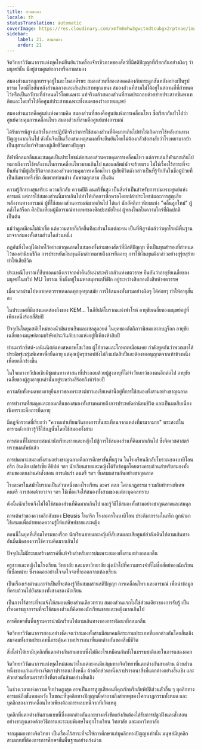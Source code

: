 ```yaml
---
title: สามสมอง
locale: th
statusTranslation: automatic
coverImage: https://res.cloudinary.com/xmfm6mhw3gwctndtcubgx2rptnae/image/upload/v1740337243/small_cover_educacion_fundamental_a051170f1c.webp
sidebar:
    label: 21. สามสมอง
    order: 21
---
```

จิตวิทยาวิวัฒนาการแห่งยุคใหม่ยืนยันว่าเครื่องจักรชีวภาพของสัตว์ที่มีสติปัญญาที่เรียกกันอย่างผิดๆ ว่ามนุษย์นั้น มีอยู่สามศูนย์กลางหรือสามสมอง

สมองส่วนแรกถูกบรรจุอยู่ในกะโหลกศีรษะ สมองส่วนที่สองสอดคล้องกับกระดูกสันหลังอย่างเป็นรูปธรรม โดยมีไขสันหลังส่วนกลางและเส้นประสาททุกแขนง สมองส่วนที่สามไม่ได้อยู่ในสถานที่ที่กำหนดไว้หรือเป็นอวัยวะที่กำหนดไว้โดยเฉพาะ แท้จริงแล้วสมองส่วนที่สามประกอบด้วยข่ายประสาทซิมพาเทติกและโดยทั่วไปคือศูนย์ประสาทเฉพาะทั้งหมดของร่างกายมนุษย์

สมองส่วนแรกคือศูนย์แห่งความคิด สมองส่วนที่สองคือศูนย์แห่งการเคลื่อนไหว ซึ่งเรียกกันทั่วไปว่าศูนย์ควบคุมการเคลื่อนไหว สมองส่วนที่สามคือศูนย์แห่งอารมณ์

ได้รับการพิสูจน์แล้วในการปฏิบัติจริงว่าการใช้สมองส่วนที่คิดมากเกินไปทำให้เกิดการใช้พลังงานทางปัญญามากเกินไป ดังนั้นจึงเป็นเรื่องสมเหตุสมผลที่จะยืนยันโดยไม่ต้องกลัวข้อสงสัยว่าโรงพยาบาลบ้าเป็นสุสานที่แท้จริงของผู้เสียชีวิตทางปัญญา

กีฬาที่กลมกลืนและสมดุลเป็นประโยชน์ต่อสมองส่วนควบคุมการเคลื่อนไหว แต่การเล่นกีฬามากเกินไปหมายถึงการใช้พลังงานในการเคลื่อนไหวมากเกินไป และผลลัพธ์มักจะร้ายแรง ไม่ใช่เรื่องไร้สาระที่จะยืนยันว่ามีผู้เสียชีวิตจากสมองส่วนควบคุมการเคลื่อนไหว ผู้เสียชีวิตดังกล่าวเป็นที่รู้จักกันในชื่อผู้ป่วยที่เป็นอัมพาตครึ่งซีก อัมพาตท่อนล่าง อัมพาตลุกลาม เป็นต้น

ความรู้สึกทางสุนทรียะ ความลึกลับ ความปีติ ดนตรีขั้นสูง เป็นสิ่งจำเป็นสำหรับการบ่มเพาะศูนย์แห่งอารมณ์ แต่การใช้สมองส่วนนี้มากเกินไปทำให้เกิดการสึกหรอโดยเปล่าประโยชน์และการสูญเสียพลังงานทางอารมณ์ ผู้ที่ใช้สมองส่วนอารมณ์มากเกินไป ได้แก่ นักอัตถิภาวนิยมแห่ง "คลื่นลูกใหม่" ผู้คลั่งไคล้ร็อก ศิลปินเทียมผู้มีอารมณ์ทางเพศของศิลปะสมัยใหม่ ผู้หลงใหลในความใคร่ที่ผิดปกติ เป็นต้น

แม้ว่าดูเหมือนไม่น่าเชื่อ แต่ความตายก็เกิดขึ้นทีละส่วนในแต่ละคน เป็นที่พิสูจน์แล้วว่าทุกโรคมีพื้นฐานมาจากสมองทั้งสามส่วนใดส่วนหนึ่ง

กฎอันยิ่งใหญ่ได้ฝากไว้อย่างชาญฉลาดในสมองทั้งสามของสัตว์ที่มีสติปัญญา ซึ่งเป็นทุนสำรองที่กำหนดไว้ของค่านิยมชีวิต การประหยัดเงินทุนดังกล่าวหมายถึงการยืดอายุ การใช้เงินทุนดังกล่าวอย่างสุรุ่ยสุร่ายทำให้เสียชีวิต

ประเพณีโบราณที่สืบทอดมาถึงเราจากค่ำคืนอันน่าสะพรึงกลัวแห่งศตวรรษ ยืนยันว่าอายุขัยเฉลี่ยของมนุษย์ในทวีป MU โบราณ ซึ่งตั้งอยู่ในมหาสมุทรแปซิฟิก อยู่ระหว่างสิบสองถึงสิบห้าศตวรรษ

เมื่อเวลาผ่านไปหลายศตวรรษตลอดทุกยุคทุกสมัย การใช้สมองทั้งสามอย่างผิดๆ ได้ค่อยๆ ทำให้อายุสั้นลง

ในประเทศที่มีแสงแดดส่องถึงของ KEM... ในอียิปต์โบราณแห่งฟาโรห์ อายุขัยเฉลี่ยของมนุษย์อยู่ที่เพียงหนึ่งร้อยสี่สิบปี

ปัจจุบันในยุคสมัยใหม่ของน้ำมันเบนซินและเซลลูลอยด์ ในยุคของอัตถิภาวนิยมและกบฏร็อก อายุขัยเฉลี่ยของมนุษย์ตามบริษัทประกันภัยบางแห่งอยู่ที่เพียงห้าสิบปี

ท่านมาร์กซิสต์-เลนินนิสต์แห่งสหภาพโซเวียต ผู้โอ้อวดและโกหกเหมือนเคย กำลังพูดกันว่าพวกเขาได้ประดิษฐ์เซรุ่มพิเศษเพื่อยืดอายุ แต่คุณปู่ครุสชอฟยังไม่ถึงแปดสิบปีและต้องขออนุญาตจากเท้าข้างหนึ่งเพื่อยกอีกข้างขึ้น

ในใจกลางทวีปเอเชียมีชุมชนทางศาสนาที่ประกอบด้วยผู้สูงอายุที่ไม่จำวัยเยาว์ของตนอีกต่อไป อายุขัยเฉลี่ยของผู้สูงอายุเหล่านั้นอยู่ระหว่างสี่ร้อยถึงห้าร้อยปี

ความลับทั้งหมดของอายุยืนยาวของพระสงฆ์ชาวเอเชียเหล่านี้อยู่ที่การใช้สมองทั้งสามอย่างชาญฉลาด

การทำงานที่สมดุลและกลมกลืนของสมองทั้งสามหมายถึงการประหยัดค่านิยมชีวิต และเป็นผลสืบเนื่องเชิงตรรกะคือการยืดอายุ

มีกฎจักรวาลที่เรียกว่า "ความเท่าเทียมกันของการสั่นสะเทือนจากแหล่งที่มามากมาย" พระสงฆ์ในอารามดังกล่าวรู้วิธีใช้กฎนั้นโดยใช้สมองทั้งสาม

การสอนที่ไม่เหมาะสมนำนักเรียนชายและหญิงไปสู่การใช้สมองส่วนที่คิดมากเกินไป ซึ่งจิตเวชศาสตร์ทราบผลลัพธ์แล้ว

การบ่มเพาะสมองทั้งสามอย่างชาญฉลาดคือการศึกษาขั้นพื้นฐาน ในโรงเรียนลึกลับโบราณของบาบิโลน กรีก อินเดีย เปอร์เซีย อียิปต์ ฯลฯ นักเรียนชายและหญิงได้รับข้อมูลโดยตรงครบถ้วนสำหรับสมองทั้งสามของตนผ่านคำสั่งสอน การเต้นรำ ดนตรี ฯลฯ ที่ผสมผสานกันอย่างชาญฉลาด

โรงละครในสมัยโบราณเป็นส่วนหนึ่งของโรงเรียน ละคร ตลก โศกนาฏกรรม รวมกับท่าทางพิเศษ ดนตรี การสอนด้วยวาจา ฯลฯ ใช้เพื่อแจ้งให้สมองทั้งสามของแต่ละบุคคลทราบ

ดังนั้นนักเรียนจึงไม่ได้ใช้สมองส่วนที่คิดมากเกินไป และรู้วิธีใช้สมองทั้งสามอย่างชาญฉลาดและสมดุล

การเต้นรำของความลึกลับของ Eleusis ในกรีก โรงละครในบาบิโลน ประติมากรรมในกรีก ถูกนำมาใช้เสมอเพื่อถ่ายทอดความรู้ให้แก่ศิษย์ชายและหญิง

ตอนนี้ในยุคที่เสื่อมโทรมของร็อก นักเรียนชายและหญิงที่สับสนและเสียศูนย์กำลังเดินไปตามเส้นทางอันมืดมิดของการใช้ความคิดมากเกินไป

ปัจจุบันไม่มีระบบสร้างสรรค์ที่แท้จริงสำหรับการบ่มเพาะสมองทั้งสามอย่างกลมกลืน

ครูชายและหญิงในโรงเรียน วิทยาลัย และมหาวิทยาลัย มุ่งเป้าไปที่ความทรงจำที่ไม่ซื่อสัตย์ของนักเรียนที่เบื่อหน่าย ซึ่งรอคอยอย่างใจจดใจจ่อที่จะออกจากห้องเรียน

เป็นเรื่องเร่งด่วนและจำเป็นที่จะต้องรู้วิธีผสมผสานสติปัญญา การเคลื่อนไหว และอารมณ์ เพื่อนำข้อมูลที่ครบถ้วนไปยังสมองทั้งสามของนักเรียน

เป็นการไร้สาระที่จะแจ้งให้สมองเพียงส่วนเดียวทราบ สมองส่วนแรกไม่ใช่ส่วนเดียวของการรับรู้ เป็นเรื่องอาชญากรรมที่จะใช้สมองส่วนที่คิดของนักเรียนชายและหญิงมากเกินไป

การศึกษาขั้นพื้นฐานควรนำนักเรียนไปตามเส้นทางของการพัฒนาที่กลมกลืน

จิตวิทยาวิวัฒนาการสอนอย่างชัดเจนว่าสมองทั้งสามมีสมาคมอิสระสามประเภทที่แตกต่างกันโดยสิ้นเชิง สมาคมทั้งสามประเภทนี้กระตุ้นความปรารถนาที่แตกต่างกันของสิ่งมีชีวิต

สิ่งนี้ทำให้เรามีบุคลิกที่แตกต่างกันสามแบบซึ่งไม่มีอะไรเหมือนกันทั้งในธรรมชาติและในการแสดงออก

จิตวิทยาวิวัฒนาการแห่งยุคใหม่สอนว่าในแต่ละคนมีแง่มุมทางจิตวิทยาที่แตกต่างกันสามด้าน ด้วยส่วนหนึ่งของแก่นแท้ทางจิตเราปรารถนาสิ่งหนึ่ง ด้วยอีกส่วนหนึ่งเราปรารถนาสิ่งที่แตกต่างอย่างสิ้นเชิง และด้วยส่วนที่สามเราทำสิ่งที่ตรงกันข้ามอย่างสิ้นเชิง

ในช่วงเวลาแห่งความเจ็บปวดสูงสุด อาจเป็นการสูญเสียคนที่คุณรักหรือภัยพิบัติส่วนตัวอื่น ๆ บุคลิกทางอารมณ์ถึงขั้นหมดหวัง ในขณะที่บุคลิกทางปัญญาตั้งคำถามถึงสาเหตุของโศกนาฏกรรมทั้งหมด และบุคลิกของการเคลื่อนไหวเพียงต้องการหลบหนีจากที่เกิดเหตุ

บุคลิกที่แตกต่างกันสามแบบนี้ซึ่งแตกต่างกันและบางครั้งขัดแย้งกันต้องได้รับการปลูกฝังและสั่งสอนอย่างชาญฉลาดด้วยวิธีการและระบบพิเศษในทุกโรงเรียน วิทยาลัย และมหาวิทยาลัย

จากมุมมองทางจิตวิทยา เป็นเรื่องไร้สาระที่จะให้การศึกษาแก่บุคลิกทางปัญญาเท่านั้น มนุษย์มีบุคลิกสามแบบที่ต้องการการศึกษาขั้นพื้นฐานอย่างเร่งด่วน


